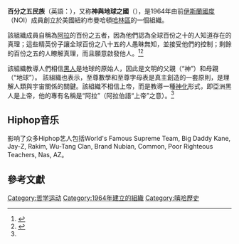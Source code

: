 {{expand|time=2014-05-17T23:05:09+00:00}}
'''百分之五民族'''（英語：{{lang|en|Five-Percent Nation}}），又称'''神與地球之國'''（{{lang-en|The Nation of Gods and Earths}}），是1964年由前[[伊斯蘭國度|伊斯蘭國度]]（NOI）成員{{link-en|克萊倫斯13X|Clarence 13X}}創立於美國紐約市曼哈頓[[哈莱姆|哈林區]]的一個組織。

該組織成員自稱為[[阿拉|阿拉]]的百份之五者，因為他們認為全球百份之十的人知道存在的真理；這些精英份子讓全球百份之八十五的人愚眛無知，並接受他們的控制；剩餘的百份之五的人瞭解真理，而且願意啟發他人。<ref name="HipHopWired">{{cite web |url=http://hiphopwired.com/2012/06/28/the-meaning-of-the-5-a-look-at-the-nation-of-gods-and-earths/ |title=The Meaning Of The 5%: A Look At The Nation Of Gods And Earths |website=Hip-Hop Wired |last=Chandler |first=D.L. |date=June 28, 2012 |accessdate=October 11, 2013 |archive-date=2013-10-12 |archive-url=https://web.archive.org/web/20131012042550/http://hiphopwired.com/2012/06/28/the-meaning-of-the-5-a-look-at-the-nation-of-gods-and-earths/ |dead-url=no }}</ref><ref name="npr.org">{{cite news|title=God, the Black Man and the Five Percenters|newspaper=NPR.org|url=https://www.npr.org/templates/story/story.php?storyId=5614846|access-date=February 13, 2012|publisher=NPR|archive-date=2012-01-19|archive-url=https://web.archive.org/web/20120119080426/http://www.npr.org/templates/story/story.php?storyId=5614846|dead-url=no}}</ref>

該組織教導人們相信[[黑人|黑人]]是地球的原始人，因此是文明的父親（“神”）和母親（“地球”）。 該組織也表示，至尊數學和至尊字母表是真主創造的一套原則，是理解人類與宇宙關係的關鍵。該組織不相信上帝，而是教導一種[[神化|神化]]形式，即亞洲黑人是上帝，他的專有名稱是“阿拉”（阿拉伯語“上帝”之意）。<ref name="npr.org" />

==Hiphop音乐==
影响了众多Hiphop艺人包括World's Famous Supreme Team, Big Daddy Kane, Jay-Z, Rakim, Wu-Tang Clan, Brand Nubian, Common, Poor Righteous Teachers, Nas, AZ。

==參考文獻== 
{{reflist}}

[[Category:哲学运动|Category:哲学运动]]
[[Category:1964年建立的組織|Category:1964年建立的組織]]
[[Category:嘻哈歷史|Category:嘻哈歷史]]